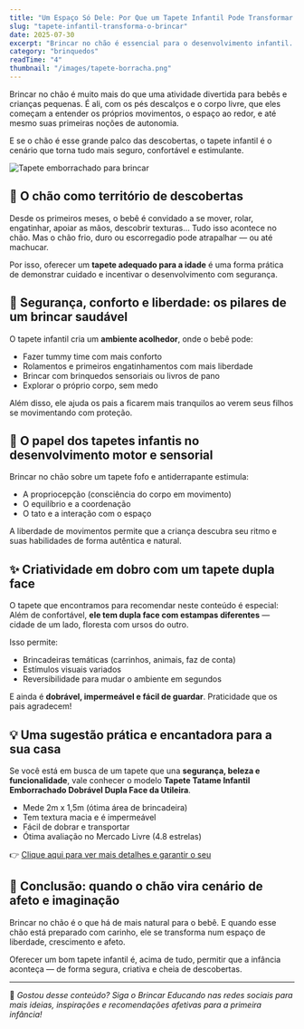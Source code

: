 ```yaml
---
title: "Um Espaço Só Dele: Por Que um Tapete Infantil Pode Transformar o Brincar do Seu Bebê"
slug: "tapete-infantil-transforma-o-brincar"
date: 2025-07-30
excerpt: "Brincar no chão é essencial para o desenvolvimento infantil. Descubra por que um tapete infantil pode oferecer segurança, conforto e estímulo para bebês e crianças explorarem o mundo com liberdade."
category: "brinquedos"
readTime: "4"
thumbnail: "/images/tapete-borracha.png"
---
```





Brincar no chão é muito mais do que uma atividade divertida para bebês e crianças pequenas. É ali, com os pés descalços e o corpo livre, que eles começam a entender os próprios movimentos, o espaço ao redor, e até mesmo suas primeiras noções de autonomia.

E se o chão é esse grande palco das descobertas, o tapete infantil é o cenário que torna tudo mais seguro, confortável e estimulante.

<Image src="/images/tapete-borracha.png" alt="Tapete emborrachado para brincar" />


## 🌱 O chão como território de descobertas

Desde os primeiros meses, o bebê é convidado a se mover, rolar, engatinhar, apoiar as mãos, descobrir texturas… Tudo isso acontece no chão. Mas o chão frio, duro ou escorregadio pode atrapalhar — ou até machucar.

Por isso, oferecer um **tapete adequado para a idade** é uma forma prática de demonstrar cuidado e incentivar o desenvolvimento com segurança.

## 🧸 Segurança, conforto e liberdade: os pilares de um brincar saudável

O tapete infantil cria um **ambiente acolhedor**, onde o bebê pode:

- Fazer tummy time com mais conforto
- Rolamentos e primeiros engatinhamentos com mais liberdade
- Brincar com brinquedos sensoriais ou livros de pano
- Explorar o próprio corpo, sem medo

Além disso, ele ajuda os pais a ficarem mais tranquilos ao verem seus filhos se movimentando com proteção.

## 🎨 O papel dos tapetes infantis no desenvolvimento motor e sensorial

Brincar no chão sobre um tapete fofo e antiderrapante estimula:

- A propriocepção (consciência do corpo em movimento)
- O equilíbrio e a coordenação
- O tato e a interação com o espaço

A liberdade de movimentos permite que a criança descubra seu ritmo e suas habilidades de forma autêntica e natural.

## ✨ Criatividade em dobro com um tapete dupla face

O tapete que encontramos para recomendar neste conteúdo é especial:  
Além de confortável, **ele tem dupla face com estampas diferentes** — cidade de um lado, floresta com ursos do outro.

Isso permite:

- Brincadeiras temáticas (carrinhos, animais, faz de conta)
- Estímulos visuais variados
- Reversibilidade para mudar o ambiente em segundos

E ainda é **dobrável, impermeável e fácil de guardar**. Praticidade que os pais agradecem!

## 💡 Uma sugestão prática e encantadora para a sua casa

Se você está em busca de um tapete que una **segurança, beleza e funcionalidade**, vale conhecer o modelo **Tapete Tatame Infantil Emborrachado Dobrável Dupla Face da Utileira**.

- Mede 2m x 1,5m (ótima área de brincadeira)
- Tem textura macia e é impermeável
- Fácil de dobrar e transportar
- Ótima avaliação no Mercado Livre (4.8 estrelas)

👉 [Clique aqui para ver mais detalhes e garantir o seu](https://mercadolivre.com/sec/22WJLAt)

## 💚 Conclusão: quando o chão vira cenário de afeto e imaginação

Brincar no chão é o que há de mais natural para o bebê. E quando esse chão está preparado com carinho, ele se transforma num espaço de liberdade, crescimento e afeto.

Oferecer um bom tapete infantil é, acima de tudo, permitir que a infância aconteça — de forma segura, criativa e cheia de descobertas.

---

💌 *Gostou desse conteúdo? Siga o Brincar Educando nas redes sociais para mais ideias, inspirações e recomendações afetivas para a primeira infância!*

